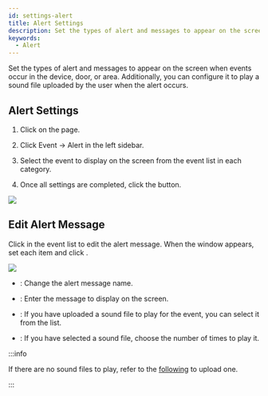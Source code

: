 ```yaml
---
id: settings-alert
title: Alert Settings
description: Set the types of alert and messages to appear on the screen when events occur in the device, door, or area.
keywords:
  - Alert
---
```


Set the types of alert and messages to appear on the screen when events occur in the device, door, or area. Additionally, you can configure it to play a sound file uploaded by the user when the alert occurs.

## Alert Settings

1. Click <Cmd sid='shell.header.setting' /> on the <Cmd sid='shell.header.launcher' /> page.

2. Click <Cmd>Event</Cmd> → <Cmd>Alert</Cmd> in the left sidebar.

3. Select the event to display on the screen from the event list in each category.

4. Once all settings are completed, click the <Cmd sid='button.apply' product='2' /> button.

<Image src='/img/biostarx-settings-alert.png' />

## Edit Alert Message

Click <IcEdit2 /> in the event list to edit the alert message. When the <Cmd sid='setting.alert.alertMessage' product='2' /> window appears, set each item and click <Cmd sid='button.apply' product='2' />.

<Image src='/img/biostarx-settings-alert-edit-message.png' />

* <Cmd sid='common.name' product='2' />: Change the alert message name.

* <Cmd sid='common.message' product='2' />: Enter the message to display on the screen.

* <Cmd sid='setting.alert.config.soundFile' product='2' />: If you have uploaded a sound file to play for the event, you can select it from the list.

* <Cmd sid='setting.alert.config.playOption' product='2' />: If you have selected a sound file, choose the number of times to play it.

:::info

If there are no sound files to play, refer to the [following](settings-preferences) to upload one.

:::
